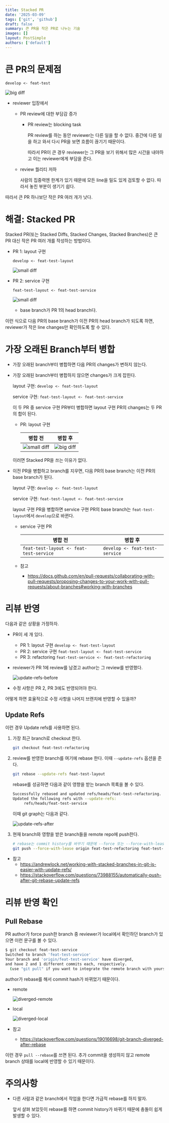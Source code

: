 ```yaml
---
title: Stacked PR
date: '2025-03-09'
tags: ['git', 'github']
draft: false
summary: 큰 PR을 작은 PR로 나누는 기술
images: []
layout: PostSimple
authors: ['default']
---
```


<TOCInline toc={props.toc} exclude="Overview" toHeading={2} />

# 큰 PR의 문제점

`develop <- feat-test`

![big diff](/public/static/images/stacked-pr/big-diff.png)

- reviewer 입장에서

  - PR review에 대한 부담감 증가

    - PR review는 blocking task

      PR review를 하는 동안 reviewer는 다른 일을 할 수 없다. 중간에 다른 일을 하고 와서 다시 PR을 보면 흐름이 끊기기 때문이다.

      따라서 PR이 큰 경우 reviewer는 그 PR을 보기 위해서 많은 시간을 내야하고 이는 reviewer에게 부담을 준다.

  - review 퀄리티 저하

    사람의 집중력엔 한계가 있기 때문에 모든 line을 밀도 있게 검토할 수 없다. 따라서 놓친 부분이 생기기 쉽다.

따라서 큰 PR 하나보단 작은 PR 여러 개가 낫다.

# 해결: Stacked PR

Stacked PR(또는 Stacked Diffs, Stacked Changes, Stacked Branches)은 큰 PR 대신 작은 PR 여러 개를 작성하는 방법이다.

- PR 1: layout 구현

  `develop <- feat-test-layout`

  ![small diff](/public/static/images/stacked-pr/small-diff.png)

- PR 2: service 구현

  `feat-test-layout <- feat-test-service`

  ![small diff](/public/static/images/stacked-pr/small-diff.png)

  - base branch가 PR 1의 head branch다.

이런 식으로 다음 PR의 base branch가 이전 PR의 head branch가 되도록 하면, reviewer가 작은 line changes만 확인하도록 할 수 있다.

# 가장 오래된 Branch부터 병합

- 가장 오래된 branch부터 병합하면 다음 PR의 changes가 변하지 않는다.
- 가장 오래된 branch부터 병합하지 않으면 changes가 크게 잡힌다.

  layout 구현: `develop <- feat-test-layout`

  service 구현: `feat-test-layout <- feat-test-service`

  이 두 PR 중 service 구현 PR부터 병합하면 layout 구현 PR의 changes는 두 PR의 합이 된다.

  - PR: layout 구현

    | 병합 전                                                 | 병합 후                                             |
    | ------------------------------------------------------- | --------------------------------------------------- |
    | ![small diff](/static/images/stacked-pr/small-diff.png) | ![big diff](/static/images/stacked-pr/big-diff.png) |

  이러면 Stacked PR을 쓰는 이유가 없다.

- 이전 PR을 병합하고 branch를 지우면, 다음 PR의 base branch는 이전 PR의 base branch가 된다.

  layout 구현: `develop <- feat-test-layout`

  service 구현: `feat-test-layout <- feat-test-service`

  layout 구현 PR을 병합하면 service 구현 PR의 base branch는 `feat-test-layout`에서 `develop`으로 바뀐다.

  - service 구현 PR

    | 병합 전                                 | 병합 후                        |
    | --------------------------------------- | ------------------------------ |
    | `feat-test-layout <- feat-test-service` | `develop <- feat-test-service` |

  - 참고
    - https://docs.github.com/en/pull-requests/collaborating-with-pull-requests/proposing-changes-to-your-work-with-pull-requests/about-branches#working-with-branches

# 리뷰 반영

다음과 같은 상황을 가정하자.

- PR이 세 개 있다.
  - PR 1: layout 구현 `develop <- feat-test-layout`
  - PR 2: service 구현 `feat-test-layout <- feat-test-service`
  - PR 3: refactoring `feat-test-service <- feat-test-refactoring`
- reviewer가 PR 1에 review를 남겼고 author는 그 review를 반영했다.

  ![update-refs-before](/public/static/images/stacked-pr/update-refs-before.svg)

- 수정 사항은 PR 2, PR 3에도 반영되어야 한다.

어떻게 하면 효율적으로 수정 사항을 나머지 브랜치에 반영할 수 있을까?

## Update Refs

이런 경우 Update refs를 사용하면 된다.

1. 가장 최근 branch로 checkout 한다.

   ```bash
   git checkout feat-test-refactoring
   ```

2. review를 반영한 branch를 여기에 rebase 한다. 이때 `--update-refs` 옵션을 준다.

   ```bash
   git rebase --update-refs feat-test-layout
   ```

   rebase를 성공하면 다음과 같이 영향을 받는 branch 목록을 볼 수 있다.

   ```bash
   Successfully rebased and updated refs/heads/feat-test-refactoring.
   Updated the following refs with --update-refs:
        refs/heads/feat-test-service
   ```

   이때 git graph는 다음과 같다.

   ![update-refs-after](/public/static/images/stacked-pr/update-refs-after.svg)

3. 현재 branch와 영향을 받은 branch들을 remote repo에 push한다.

   ```bash
   # rebase는 commit history를 바꾸기 때문에 --force 또는 --force-with-lease 옵션을 줘야 push 할 수 있다.
   git push --force-with-lease origin feat-test-refactoring feat-test-service
   ```

- 참고
  - https://andrewlock.net/working-with-stacked-branches-in-git-is-easier-with-update-refs/
  - https://stackoverflow.com/questions/73988155/automatically-push-after-git-rebase-update-refs

# 리뷰 반영 확인

## Pull Rebase

PR author가 force push한 branch 중 reviewer가 local에서 확인하던 branch가 있으면 이런 문구를 볼 수 있다.

```bash
$ git checkout feat-test-service
Switched to branch 'feat-test-service'
Your branch and 'origin/feat-test-service' have diverged,
and have 2 and 1 different commits each, respectively.
  (use "git pull" if you want to integrate the remote branch with yours)
```

author가 rebase를 해서 commit hash가 바뀌었기 때문이다.

- remote

  ![diverged-remote](/public/static/images/stacked-pr/diverged-remote.svg)

- local

  ![diverged-local](/public/static/images/stacked-pr/diverged-local.svg)

- 참고
  - https://stackoverflow.com/questions/19016698/git-branch-diverged-after-rebase

이런 경우 `pull --rebase`를 쓰면 된다. 추가 commit을 생성하지 않고 remote branch 상태를 local에 반영할 수 있기 때문이다.

# 주의사항

- 다른 사람과 같은 branch에서 작업을 한다면 가급적 rebase를 하지 말자.

  앞서 살펴 보았듯이 rebase를 하면 commit history가 바뀌기 때문에 충돌이 쉽게 발생할 수 있다.
